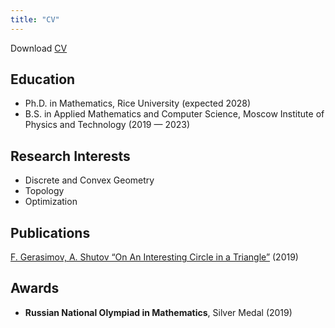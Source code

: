 ```yaml
---
title: "CV"
---
```


Download [CV](Fedor_Gerasimov_CV.pdf)

## Education

- Ph.D. in Mathematics, Rice University (expected 2028)
- B.S. in Applied Mathematics and Computer Science, Moscow Institute of Physics and Technology (2019 --- 2023)

## Research Interests

- Discrete and Convex Geometry
- Topology
- Optimization

## Publications 

 [F. Gerasimov, A. Shutov "On An Interesting Circle in a Triangle"](https://old.mccme.ru//circles//oim/mmks/works2019/shutgera2.pdf) (2019)

## Awards

- **Russian National Olympiad in Mathematics**, Silver Medal (2019)